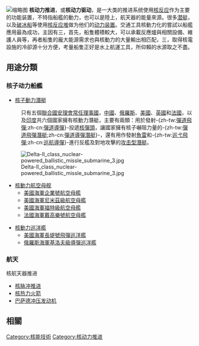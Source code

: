 [[File:Bimodal_Nuclear_Thermal_Rocket.jpg|缩略图]]
'''核动力推进'''，或'''核动力驱动'''，是一大类的推进系统使用[[核反应|核反应]]作为主要的功能装置，不特指船艦的動力，也可以是陸上，航天器的能量來源。很多[[潜艇|潜艇]]，以及[[破冰船|破冰船]]等使用[[核反应堆|核反应堆]]做为他们的[[动力装置|动力装置]]。交通工具核動力化的嘗試以船艦應用最為成功，主因有三，首先，船隻體積較大，可以承載反應爐與相關設備、維護人員等，再者船隻的龐大能源需求也與核動力的大量輸出相匹配，三，取得核電設施的冷卻源十分方便，考量船隻正好是水上航運工具，所仰賴的水源取之不盡。

== 用途分類 ==
=== 核子动力船艦 ===
*[[核子動力潛艇|核子動力潛艇]]
:只有五個[[聯合國|聯合國]][[聯合國安全理事會|安理會]][[聯合國安全理事會常任理事國|常任理事國]]，[[中國|中國]]、[[俄羅斯|俄羅斯]]、[[美國|美國]]、[[英國|英國]]和[[法國|法國]]，以及[[印度|印度]]共六個國家擁有核動力潛艇，主要有兩類：用於發射-{zh-tw:[[彈道飛彈|彈道飛彈]];zh-cn:[[彈道導彈|彈道導彈]]}-投遞[[核彈頭|核彈頭]]，讓國家擁有核子嚇阻力量的-{zh-tw:[[彈道飛彈潛艇|彈道飛彈潛艇]];zh-cn:[[彈道導彈潛艇|彈道導彈潛艇]]}-，還有用作發射[[魚雷|魚雷]]和-{zh-tw:[[巡弋飛彈|巡弋飛彈]];zh-cn:[[巡航導彈|巡航導彈]]}-進行反艦及對地攻擊的[[攻击型潛艇|攻击型潛艇]]。
[[Image:Delta-II_class_nuclear-powered_ballistic_missle_submarine_3.jpg|thumb]]

*[[核動力航空母舰|核動力航空母舰]]
**[[美國海軍|美國海軍]][[企業號航空母艦|企業號航空母艦]]
**[[美國海軍|美國海軍]][[尼米茲級核動力航空母艦|尼米茲級航空母艦]]
**[[美國海軍|美國海軍]][[福特級核動力航空母艦|福特級航空母艦]]
**[[法國海軍|法國海軍]][[戴高樂號航空母艦|戴高樂號航空母艦]]

*[[核動力|核動力]][[巡洋艦|巡洋艦]]
**[[美國海軍|美國海軍]][[長堤號核動力飛彈巡洋艦|長堤號飛彈巡洋艦]]
**[[俄羅斯海軍|俄羅斯海軍]][[基洛夫級導彈巡洋艦|基洛夫級導彈巡洋艦]]

=== 航天 ===
;核航天器推进
* [[核脉冲推进|核脉冲推进]]
* [[核热力火箭|核热力火箭]]
* [[巴萨德冲压发动机|巴萨德冲压发动机]]

== 相關 ==
{{Commons category|Nuclear rocket engines}}

{{核技术}}

[[Category:核能技術|Category:核能技術]]
[[Category:核动力推进|Category:核动力推进]]